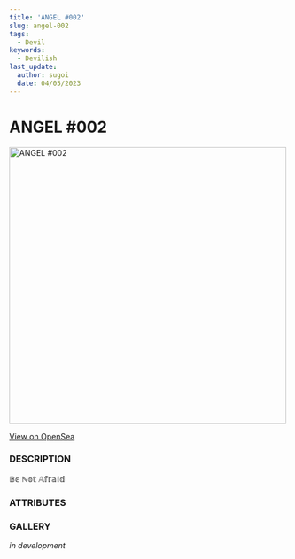 ```yaml
---
title: 'ANGEL #002'
slug: angel-002
tags:
  - Devil
keywords:
  - Devilish
last_update:
  author: sugoi
  date: 04/05/2023
---
```



# ANGEL #002

<img src="https://nft-cdn.alchemy.com/eth-mainnet/c373b27bb5dca1b3365c462cb8d1506e" alt="ANGEL #002" width="500" />

[View on OpenSea](https://opensea.io/assets/ethereum/0x231EDa2D0E36E5254515B7625D1201f7b4617cf4/37)

### DESCRIPTION

𝔹𝕖 ℕ𝕠𝕥 𝔸𝕗𝕣𝕒𝕚𝕕

### ATTRIBUTES

<AttributeTag traitType="HUMANITY" value="∞" />
<AttributeTag traitType="TYPE" value="ANGEL" />
<AttributeTag traitType="SUBTYPE" value="N/A" />


### GALLERY

*in development*

